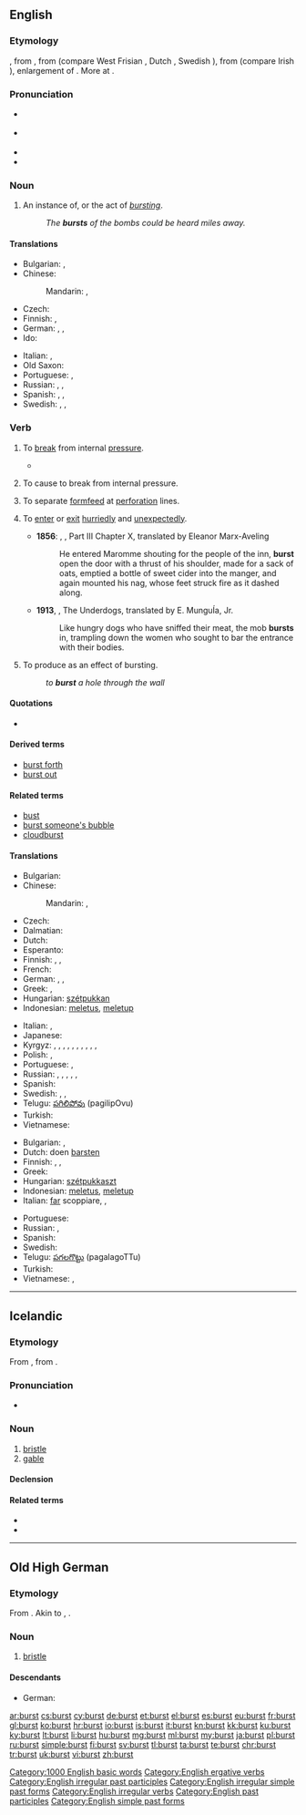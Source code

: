 ==English==
{{wikipedia}}

===Etymology===
{{etyl|enm|en}} {{term|bersten|lang=enm}}, from {{etyl|ang|en}} {{term|berstan|lang=ang}}, from {{etyl|gem-pro|en}} {{term/t|gem-pro|*brestaną}} (compare West Frisian {{term|boarste|lang=fy}}, Dutch {{term|barsten|lang=nl}}, Swedish {{term|brista|lang=sv}}), from {{etyl|ine-pro|en}} {{term/t|ine-pro|*bʰre-s-t-}} (compare Irish {{term|bris||to break|lang=ga}}), enlargement of {{term/t|ine-pro|*bʰreHi-||to snip, split}}. More at {{l/en|brine}}.

===Pronunciation===
* {{a|US}} {{IPA|/bɝst/}}
* {{a|UK}} {{IPA|/bɜːst/}}
* {{audio|en-us-burst.ogg|Audio (US)}}
* {{rhymes|ɜː(r)st}}

===Noun===
{{en-noun}}

# An instance of, or the act of ''[[burst]]ing''.
#: ''The '''bursts''' of the bombs could be heard miles away.''

====Translations====
{{trans-top|instance or act of bursting}}
* Bulgarian: {{t+|bg|взрив|m}},  {{t+|bg|избухване|n}}
* Chinese:
*: Mandarin: {{t|cmn|爆裂|tr=bàoliè|sc=Hani}}, {{t|cmn|破裂|tr=pòliè|sc=Hani}}
* Czech: {{t-|cs|prasknutí}}
* Finnish: {{t+|fi|räjähdys}}, {{t-|fi|puhkeaminen}}
* German: {{t-|de|Bersten|n}},  {{t-|de|Zerbrechen|n}},  {{t-|de|Platzen|n}}
* Ido: {{t+|io|erupto}}
{{trans-mid}}
* Italian: {{t+|it|scoppio}},  {{t+|it|esplosione}}
* Old Saxon: {{tø|osx|brestan}}
* Portuguese: {{t+|pt|estouro|m}}, {{t+|pt|explosão|f}}
* Russian: {{t+|ru|взрыв|m|tr=vzryv}}, {{t+|ru|разрыв|m|tr=razrýv}}, {{t-|ru|лопание|n|tr=lópanije}}
* Spanish: {{t+|es|ráfaga|f}},  {{t-|es|estallo|m}},  {{t+|es|reventón|m}}
* Swedish: {{t+|sv|skur|c}}, {{t+|sv|salva|c}}, {{t+|sv|omgång|c}}
{{trans-bottom}}

===Verb===
{{en-verb|bursts|bursting|'''[[burst]]''' ''or archaically'' '''[[brast]]'''|'''[[burst]]''' ''or rarely'' '''[[bursten]]'''}}

# {{context|intransitive|lang=en}} To [[break]] from internal [[pressure]].
#*{{quote-book|year=1963|author={{w|Margery Allingham}}|title={{w|The China Governess}}
|chapter=6|url=http://openlibrary.org/works/OL2004261W
|passage=&lsquo;[…] I remember a lady coming to inspect St. Mary's Home where I was brought up and seeing us all in our lovely Elizabethan uniforms we were so proud of, and '''bursting''' into tears all over us because “it was wicked to dress us like charity children”.&nbsp;[…]’.}}
#: {{usex|I blew the balloon up too much, and it '''burst'''.|lang=en}}
# {{context|transitive|lang=en}} To cause to break from internal pressure.
#: {{usex|I '''burst''' the balloon when I blew it up too much.|lang=en}}
# {{context|transitive|lang=en}} To separate [[formfeed]] at [[perforation]] lines.
#: {{usex|I printed the report on formfeed paper then '''burst''' the sheets.|lang=en}}
# {{context|intransitive|lang=en}} To [[enter]] or [[exit]] [[hurriedly]] and [[unexpectedly]].
#* '''1856''': {{w|Gustave Flaubert}}, {{w|Madame Bovary}}, Part III Chapter X, translated by Eleanor Marx-Aveling
#*: He entered Maromme shouting for the people of the inn, '''burst''' open the door with a thrust of his shoulder, made for a sack of oats, emptied a bottle of sweet cider into the manger, and again mounted his nag, whose feet struck fire as it dashed along.
#* '''1913''', {{w|Mariano Azuela}}, The Underdogs, translated by E. MunguÍa, Jr.
#*: Like hungry dogs who have sniffed their meat, the mob '''bursts''' in, trampling down the women who sought to bar the entrance with their bodies.
# {{context|transitive|lang=en}} To produce as an effect of bursting.
#: ''to '''burst''' a hole through the wall''

====Quotations====
* {{seeCites}}

====Derived terms====
* [[burst forth]]
* [[burst out]]

====Related terms====
* [[bust]]
* [[burst someone's bubble]]
* [[cloudburst]]

====Translations====
{{trans-top|to break from internal pressure}}
* Bulgarian: {{t-|bg|пръсвам се}}
* Chinese:
*: Mandarin: {{t|cmn|爆裂|tr=bàoliè|sc=Hani}}, {{t|cmn|破裂|tr=pòliè|sc=Hani}}
* Czech: {{t-|cs|prasknout}}
* Dalmatian: {{tø|dlm|crepur}}
* Dutch: {{t+|nl|barsten}}
* Esperanto: {{t-|eo|krevi}}
* Finnish: {{t+|fi|haljeta}}, {{t+|fi|puhjeta}}, {{t+|fi|räjähtää}}
* French: {{t+|fr|éclater}}
* German: {{t+|de|platzen}}, {{t+|de|zerplatzen}}, {{t+|de|bersten}}
* Greek: {{t+|el|σκάω|tr=skáo}}, {{t+|el|εκρήγνυμαι|tr=ekrígnymai|sc=Grek}}
* Hungarian: [[szétpukkan]]
* Indonesian: [[letus|meletus]], [[letup|meletup]]
{{trans-mid}}
* Italian: {{t+|it|scoppiare}},  {{t+|it|esplodere}}
* Japanese: {{t+|ja|破裂|tr=はれつする, haretsu suru|alt=破裂する|sc=Jpan}}
* Kyrgyz: {{t+|ky|жарылыш}}, {{t+|ky|жарылуу}}, {{t+|ky|дүрт этүү}}, {{t+|ky|башталып кетүү}}, {{t+|ky|дүрт}}, {{t+|ky|жарк}}, {{t+|ky|бөлүү}}, {{t+|ky|чулп эткен дабыш}}, {{t+|ky|чалп эткен дабыш}}, {{t+|ky|импульс}}, {{t+|ky|бөлүнүп кетүү}}
* Polish: {{t+|pl|pękać}}, {{t-|pl|rozsadzać}}
* Portuguese: {{t+|pt|arrebentar}}, {{t+|pt|estourar}}
* Russian: {{t+|ru|лопаться|tr=lópatʹsja|sc=Cyrl}} {{impf}}, {{t+|ru|лопнуть|tr=lópnutʹ|sc=Cyrl}} {{pf.}}, {{t+|ru|разрываться|tr=razryvátʹsja|sc=Cyrl}} {{impf}}, {{t+|ru|разорваться|tr=razorvátʹsja|sc=Cyrl}} {{pf.}}, {{t+|ru|трескаться|tr=tréskatʹsja|sc=Cyrl}} {{impf}}, {{t+|ru|треснуть|tr=trésnutʹ|sc=Cyrl}} {{pf.}}
* Spanish: {{t+|es|reventar}}
* Swedish: {{t+|sv|brista}}, {{t+|sv|spricka}}, {{t-|sv|brisera}}
* Telugu: [[పగిలిపోవు]] (pagilipOvu)
* Turkish: {{t+|tr|patlamak}}
* Vietnamese: {{t+|vi|bể|alt=bị bể}}
{{trans-bottom}}

{{trans-top|to cause to burst}}
* Bulgarian: {{t+|bg|пръсвам}}, {{t+|bg|взривявам}}
* Dutch: doen [[barsten]]
* Finnish: {{t+|fi|halkaista}}, {{t-|fi|puhkaista}}, {{t-|fi|räjäyttää}}
* Greek: {{t+|el|σκάω|tr=skáo}}
* Hungarian: [[szétpukkaszt]]
* Indonesian: [[letus|meletus]], [[letup|meletup]]
* Italian: [[fare|far]] scoppiare,  {{t+|it|strappare}}, {{t+|it|separare}}
{{trans-mid}}
* Portuguese: {{t+|pt|estourar}}
* Russian: {{t+|ru|разрывать|tr=razryvátʹ|sc=Cyrl}} {{impf}}, {{t+|ru|разорвать|tr=razorvátʹ|sc=Cyrl}} {{pf.}}
* Spanish: {{t+|es|reventar}}
* Swedish: {{t+|sv|spräcka}}
* Telugu: [[పగలగొట్టు]] (pagalagoTTu)
* Turkish: {{t+|tr|patlatmak}}
* Vietnamese: {{t-|vi|làm bể}}, {{t+|vi|bể}}
{{trans-bottom}}

[[Category:1000 English basic words]]
[[Category:English ergative verbs]]
[[Category:English irregular past participles]]
[[Category:English irregular simple past forms]]
[[Category:English irregular verbs]]
[[Category:English past participles]]
[[Category:English simple past forms]]

----

==Icelandic==

===Etymology===
From {{etyl|non|is}} {{term|burst|lang=non}}, from {{etyl|gem-pro|is}} {{term/t|gem-pro|*burstiz}}.

===Pronunciation===
* {{IPA|/pʏr̥st/|lang=is}}
*: {{rhymes|ʏr̥st|lang=is}}

===Noun===
{{is-noun|f|burstar|burstir}}

# [[bristle]]
# [[gable]]

====Declension====
{{is-decl-noun-f-s2|b|u|rst}}

====Related terms====
* {{l|is|bursti}}
* {{l|is|bursta}}

----

==Old High German==

===Etymology===
From {{etyl|gem-pro|goh}} {{term/t|gem-pro|*burstiz}}. Akin to {{etyl|ang|-}} {{term|byrst|lang=ang}}, {{etyl|non|-}} {{term|burst|lang=non}}.

===Noun===
{{goh-noun}}

# [[bristle]]

====Descendants====
* German: {{l/de|Borste}}

[[ar:burst]]
[[cs:burst]]
[[cy:burst]]
[[de:burst]]
[[et:burst]]
[[el:burst]]
[[es:burst]]
[[eu:burst]]
[[fr:burst]]
[[gl:burst]]
[[ko:burst]]
[[hr:burst]]
[[io:burst]]
[[is:burst]]
[[it:burst]]
[[kn:burst]]
[[kk:burst]]
[[ku:burst]]
[[ky:burst]]
[[lt:burst]]
[[li:burst]]
[[hu:burst]]
[[mg:burst]]
[[ml:burst]]
[[my:burst]]
[[ja:burst]]
[[pl:burst]]
[[ru:burst]]
[[simple:burst]]
[[fi:burst]]
[[sv:burst]]
[[tl:burst]]
[[ta:burst]]
[[te:burst]]
[[chr:burst]]
[[tr:burst]]
[[uk:burst]]
[[vi:burst]]
[[zh:burst]]